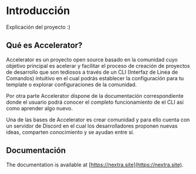 # Introducción
 
Explicación del proyecto :)

## Qué es Accelerator?

Accelerator es un proyecto open source basado en la comunidad cuyo objetivo principal es acelerar y facilitar el proceso de creación de proyectos de desarrollo que son tediosos a través de un CLI (Interfaz de Linea de Comandos) intuitivo en el cual podrás establecer la configuración para tu template o explorar configuraciones de la comunidad. 

Por otra parte Accelerator dispone de la documentación correspondiente donde el usuario podrá conocer el completo funcionamiento de el CLI así como aprender algo nuevo.

Una de las bases de Accelerator es crear comunidad y para ello cuenta con un servidor de Discord en el cual los desarrolladores proponen nuevas ideas, comparten conocimiento y se ayudan entre sí.

## Documentación

The documentation is available at [https://nextra.site](https://nextra.site).
